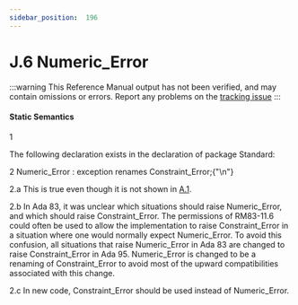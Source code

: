 ```yaml
---
sidebar_position:  196
---
```


# J.6 Numeric_Error

:::warning
This Reference Manual output has not been verified,
and may contain omissions or errors.
Report any problems on the [tracking issue](https://github.com/ada-lang-io/ada-lang-io/issues/20)
:::



#### Static Semantics

<MarginText>1</MarginText>
<p>The following declaration exists in the declaration of package Standard: <br /></p>

<MarginText>2</MarginText>
<CodeBlock language="ada">
Numeric_Error : exception renames Constraint_Error;{"\n"}

</CodeBlock>
<MarginText>2.a</MarginText>
<Admonition type="aarm" aarm="discussion" title="Discussion: ">
<strong></strong>This is true even though it is not shown in <a href="../AA-A/AA-A.1">A.1</a>. <br /></Admonition>

<MarginText>2.b</MarginText>
<Admonition type="aarm" aarm="reason" title="Reason: ">
<strong></strong>In Ada 83, it was unclear which situations should raise Numeric_Error, and which should raise Constraint_Error. The permissions of RM83-11.6 could often be used to allow the implementation to raise Constraint_Error in a situation where one would normally expect Numeric_Error. To avoid this confusion, all situations that raise Numeric_Error in Ada 83 are changed to raise Constraint_Error in Ada 95. Numeric_Error is changed to be a renaming of Constraint_Error to avoid most of the upward compatibilities associated with this change.<br /></Admonition>

<MarginText>2.c</MarginText>
<Admonition type="aarm" aarm="note" title="Note: ">
In new code, Constraint_Error should be used instead of Numeric_Error. <br /></Admonition>

